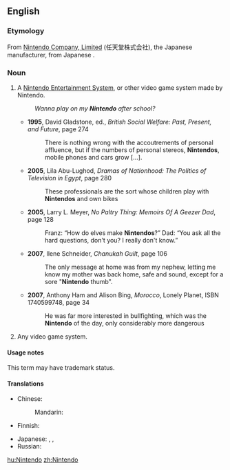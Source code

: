 {{wikipedia}}
==English==

===Etymology===

From [[w:Nintendo|Nintendo Company, Limited]] (任天堂株式会社), the Japanese manufacturer, from Japanese {{term|lang=ja|任天堂|tr=Nintendō||Luck of Heaven}}.

===Noun===
{{en-noun}}

# {{video games}} A [[w:Nintendo Entertainment System|Nintendo Entertainment System]], or other video game system made by Nintendo.
#: ''Wanna play on my '''Nintendo''' after school?''
#* '''1995''', David Gladstone, ed., ''British Social Welfare: Past, Present, and Future'', page 274
#*: There is nothing wrong with the accoutrements of personal affluence, but if the numbers of personal stereos, '''Nintendos''', mobile phones and cars grow […].
#* '''2005''', Lila Abu-Lughod, ''Dramas of Nationhood: The Politics of Television in Egypt'', page 280
#*: These professionals are the sort whose children play with '''Nintendos''' and own bikes
#* '''2005''', Larry L. Meyer, ''No Paltry Thing: Memoirs Of A Geezer Dad'', page 128
#*: Franz: “How do elves make '''Nintendos'''?” Dad: “You ask all the hard questions, don't you? I really don't know.”
#* '''2007''', Ilene Schneider, ''Chanukah Guilt'', page 106
#*: The only message at home was from my nephew, letting me know my mother was back home, safe and sound, except for a sore "'''Nintendo''' thumb".
#* '''2007''', Anthony Ham and Alison Bing, ''Morocco'', Lonely Planet, ISBN 1740599748, page 34
#*: He was far more interested in bullfighting, which was the '''Nintendo''' of the day, only considerably more dangerous<!--;-->
# {{rfv-sense}} Any video game system.

====Usage notes====
This term may have trademark status.

====Translations====
{{trans-top|Nintendo Entertainment System, or other video game system made by Nintendo}}
* Chinese:
*: Mandarin: {{t-|cmn|任天堂|tr=Réntiāntáng|sc=Hani}}
* Finnish: {{t-|fi|Nintendo}}
{{trans-mid}}
* Japanese: {{t+|ja|ファミコン}},  {{t|ja|ニンテンドー|tr=Nintendō}},  {{t+|ja|ファミコン|tr=famikon}}
* Russian: {{t|ru|Нинтендо|tr=Ninténdo}}
{{trans-bottom}}

[[hu:Nintendo]]
[[zh:Nintendo]]